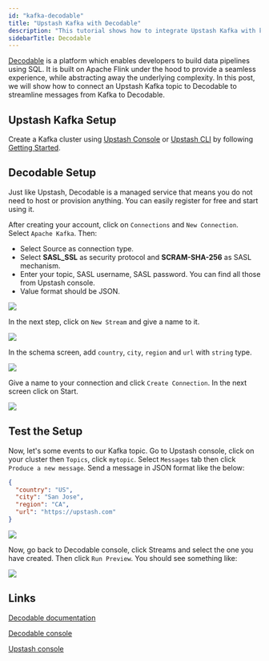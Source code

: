 ```yaml
---
id: "kafka-decodable"
title: "Upstash Kafka with Decodable"
description: "This tutorial shows how to integrate Upstash Kafka with ksqlDB"
sidebarTitle: Decodable
---
```


[Decodable](https://www.decodable.co/product?utm_source=upstash) is a platform
which enables developers to build data pipelines using SQL. It is built on
Apache Flink under the hood to provide a seamless experience, while abstracting
away the underlying complexity. In this post, we will show how to connect an
Upstash Kafka topic to Decodable to streamline messages from Kafka to Decodable.

## Upstash Kafka Setup

Create a Kafka cluster using
[Upstash Console](https://console.upstash.com/kafka) or
[Upstash CLI](https://github.com/upstash/cli) by following
[Getting Started](https://docs.upstash.com/kafka).

## Decodable Setup

Just like Upstash, Decodable is a managed service that means you do not need to
host or provision anything. You can easily register for free and start using it.

After creating your account, click on `Connections` and `New Connection`. Select
`Apache Kafka`. Then:

- Select Source as connection type.
- Select **SASL_SSL** as security protocol and **SCRAM-SHA-256** as SASL
  mechanism.
- Enter your topic, SASL username, SASL password. You can find all those from
  Upstash console.
- Value format should be JSON.

<Frame>
  <img src="/img/decodable/dec1.png" />
</Frame>

In the next step, click on `New Stream` and give a name to it.

<Frame>
  <img src="/img/decodable/dec2.png" />
</Frame>

In the schema screen, add `country`, `city`, `region` and `url` with `string`
type.

<Frame>
  <img src="/img/decodable/dec3.png" />
</Frame>

Give a name to your connection and click `Create Connection`. In the next screen
click on Start.

<Frame>
  <img src="/img/decodable/dec4.png" />
</Frame>

## Test the Setup

Now, let's some events to our Kafka topic. Go to Upstash console, click on your
cluster then `Topics`, click `mytopic`. Select `Messages` tab then click
`Produce a new message`. Send a message in JSON format like the below:

```json
{
  "country": "US",
  "city": "San Jose",
  "region": "CA",
  "url": "https://upstash.com"
}
```

<Frame>
  <img src="/img/decodable/dec41.png" />
</Frame>

Now, go back to Decodable console, click Streams and select the one you have
created. Then click `Run Preview`. You should see something like:

<Frame>
  <img src="/img/decodable/dec5.png" />
</Frame>

## Links

[Decodable documentation](https://docs.decodable.co/docs)

[Decodable console](https://app.decodable.co/)

[Upstash console](https://console.upstash.com/kafka)
